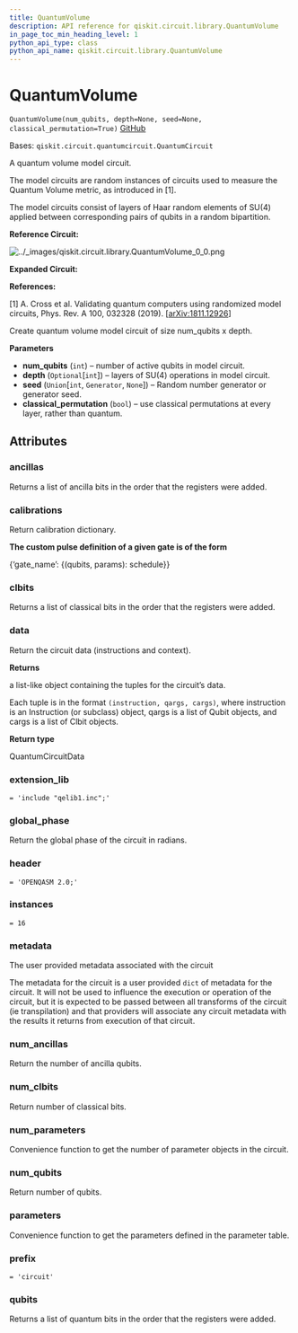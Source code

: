 ```yaml
---
title: QuantumVolume
description: API reference for qiskit.circuit.library.QuantumVolume
in_page_toc_min_heading_level: 1
python_api_type: class
python_api_name: qiskit.circuit.library.QuantumVolume
---
```


# QuantumVolume

<span id="qiskit.circuit.library.QuantumVolume" />

`QuantumVolume(num_qubits, depth=None, seed=None, classical_permutation=True)` [GitHub](https://github.com/qiskit/qiskit/tree/stable/0.18/qiskit/circuit/library/quantum_volume.py "view source code")

Bases: `qiskit.circuit.quantumcircuit.QuantumCircuit`

A quantum volume model circuit.

The model circuits are random instances of circuits used to measure the Quantum Volume metric, as introduced in \[1].

The model circuits consist of layers of Haar random elements of SU(4) applied between corresponding pairs of qubits in a random bipartition.

**Reference Circuit:**

![../\_images/qiskit.circuit.library.QuantumVolume\_0\_0.png](/images/api/qiskit/0.32/qiskit.circuit.library.QuantumVolume_0_0.png)

**Expanded Circuit:**

**References:**

\[1] A. Cross et al. Validating quantum computers using randomized model circuits, Phys. Rev. A 100, 032328 (2019). \[[arXiv:1811.12926](https://arxiv.org/abs/1811.12926)]

Create quantum volume model circuit of size num\_qubits x depth.

**Parameters**

*   **num\_qubits** (`int`) – number of active qubits in model circuit.
*   **depth** (`Optional`\[`int`]) – layers of SU(4) operations in model circuit.
*   **seed** (`Union`\[`int`, `Generator`, `None`]) – Random number generator or generator seed.
*   **classical\_permutation** (`bool`) – use classical permutations at every layer, rather than quantum.

## Attributes

<span id="qiskit.circuit.library.QuantumVolume.ancillas" />

### ancillas

Returns a list of ancilla bits in the order that the registers were added.

<span id="qiskit.circuit.library.QuantumVolume.calibrations" />

### calibrations

Return calibration dictionary.

**The custom pulse definition of a given gate is of the form**

\{‘gate\_name’: \{(qubits, params): schedule}}

<span id="qiskit.circuit.library.QuantumVolume.clbits" />

### clbits

Returns a list of classical bits in the order that the registers were added.

<span id="qiskit.circuit.library.QuantumVolume.data" />

### data

Return the circuit data (instructions and context).

**Returns**

a list-like object containing the tuples for the circuit’s data.

Each tuple is in the format `(instruction, qargs, cargs)`, where instruction is an Instruction (or subclass) object, qargs is a list of Qubit objects, and cargs is a list of Clbit objects.

**Return type**

QuantumCircuitData

<span id="qiskit.circuit.library.QuantumVolume.extension_lib" />

### extension\_lib

`= 'include "qelib1.inc";'`

<span id="qiskit.circuit.library.QuantumVolume.global_phase" />

### global\_phase

Return the global phase of the circuit in radians.

<span id="qiskit.circuit.library.QuantumVolume.header" />

### header

`= 'OPENQASM 2.0;'`

<span id="qiskit.circuit.library.QuantumVolume.instances" />

### instances

`= 16`

<span id="qiskit.circuit.library.QuantumVolume.metadata" />

### metadata

The user provided metadata associated with the circuit

The metadata for the circuit is a user provided `dict` of metadata for the circuit. It will not be used to influence the execution or operation of the circuit, but it is expected to be passed between all transforms of the circuit (ie transpilation) and that providers will associate any circuit metadata with the results it returns from execution of that circuit.

<span id="qiskit.circuit.library.QuantumVolume.num_ancillas" />

### num\_ancillas

Return the number of ancilla qubits.

<span id="qiskit.circuit.library.QuantumVolume.num_clbits" />

### num\_clbits

Return number of classical bits.

<span id="qiskit.circuit.library.QuantumVolume.num_parameters" />

### num\_parameters

Convenience function to get the number of parameter objects in the circuit.

<span id="qiskit.circuit.library.QuantumVolume.num_qubits" />

### num\_qubits

Return number of qubits.

<span id="qiskit.circuit.library.QuantumVolume.parameters" />

### parameters

Convenience function to get the parameters defined in the parameter table.

<span id="qiskit.circuit.library.QuantumVolume.prefix" />

### prefix

`= 'circuit'`

<span id="qiskit.circuit.library.QuantumVolume.qubits" />

### qubits

Returns a list of quantum bits in the order that the registers were added.

